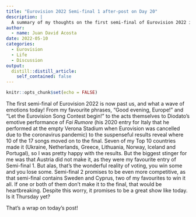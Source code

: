 ```yaml
---
title: "Eurovision 2022 Semi-final 1 after-post on Day 20"
description: |
  A summary of my thoughts on the first semi-final of Eurovision 2022 in Turin, Italy.
author:
  - name: Juan David Acosta
date: 2022-05-10
categories:
  - Eurovision
  - Life
  - Discussion
output:
  distill::distill_article:
    self_contained: false
---
```



```r
knitr::opts_chunk$set(echo = FALSE)
```

The first semi-final of Eurovision 2022 is now past us, and what a wave of emotions today! From my favourite phrases, "Good evening, Europe!" and "Let the Eurovision Song Contest begin!" to the acts themselves to Diodato's emotive performance of *Fai Rumore* (his 2020 entry for Italy that he performed at the empty Verona Stadium when Eurovision was cancelled due to the coronavirus pandemic) to the suspenseful results reveal where 10 of the 17 songs moved on to the final. Seven of my Top 10 countries made it (Ukraine, Netherlands, Greece, Lithuania, Norway, Iceland and Portugal), so I was pretty happy with the results. But the biggest stinger for me was that Austria did not make it, as they were my favourite entry of Semi-final 1. But alas, that's the wonderful reality of voting, you win some and you lose some. Semi-final 2 promises to be even more competitive, as that semi-final contains Sweden and Cyprus, two of my favourites to win it all. If one or both of them don't make it to the final, that would be heartbreaking. Despite this worry, it promises to be a great show like today. Is it Thursday yet?

That's a wrap on today's post!
